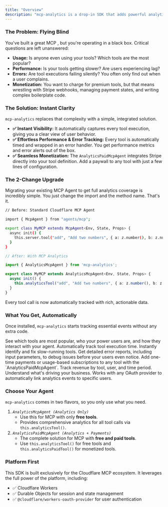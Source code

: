 ```yaml
---
title: "Overview"
description: "mcp-analytics is a drop-in SDK that adds powerful analytics and Stripe payments to your Cloudflare MCP servers with just two lines of code. It's a purpose-built wrapper around the standard McpAgent that handles all the heavy lifting of tracking, error monitoring, and monetization, letting you focus on building great tools."
---
```


### The Problem: Flying Blind

You've built a great MCP , but you're operating in a black box. Critical questions are left unanswered:

- **Usage:** Is anyone even using your  tools? Which tools are the most popular?
- **Performance:** Is your tools getting slower? Are users experiencing lag?
- **Errors:** Are tool executions failing silently? You often only find out when a user complains.
- **Monetization:** You want to charge for premium tools, but that means wrestling with Stripe webhooks, managing payment states, and writing complex boilerplate code.

### The Solution: Instant Clarity

`mcp-analytics` replaces that complexity with a simple, integrated solution.

- **✅ Instant Visibility:** It automatically captures every tool execution, giving you a clear view of user behavior.
- **✅ Effortless Performance & Error Tracking:** Every tool is automatically timed and wrapped in an error handler. You get performance metrics and error alerts out of the box.
- **✅ Seamless Monetization:** The `AnalyticsPaidMcpAgent` integrates Stripe directly into your tool definition. Add a paywall to any tool with just a few lines of configuration.

### The 2-Change Upgrade

Migrating your existing MCP Agent to get full analytics coverage is incredibly simple. You just change the import and the method name. That's it.

```bash Diffs
// Before: Standard Cloudflare MCP Agent

import { McpAgent } from "agents/mcp";

export class MyMCP extends McpAgent<Env, State, Props> {
  async init() {
    this.server.tool("add", "Add two numbers", { a: z.number(), b: z.number() }, callback);
  }
}
```

```typescript Diffs
// After: With MCP Analytics

import { AnalyticsMcpAgent } from 'mcp-analytics';

export class MyMCP extends AnalyticsMcpAgent<Env, State, Props> {
  async init() {
    this.analyticsTool("add", "Add two numbers", { a: z.number(), b: z.number() }, callback);
  }
}
```

Every tool call is now automatically tracked with rich, actionable data.

### What You Get, Automatically

Once installed, `mcp-analytics` starts tracking essential events without any extra code.

<CardGroup cols={2}>
  <Card title="Usage Analytics" icon="chart-simple">
    See which tools are most popular, who your power users are, and how they interact with your agent.
  </Card>
  <Card title="Performance Monitoring" icon="gauge-high">
    Automatically track tool execution time. Instantly identify and fix slow-running tools.
  </Card>
  <Card title="Error Tracking" icon="bug">
    Get detailed error reports, including input parameters, to debug issues before your users even notice.
  </Card>
  <Card title="Seamless Stripe Payments" icon="credit-card">
    Add one-time payments or usage-based subscriptions to any tool with the `AnalyticsPaidMcpAgent`.
  </Card>
  <Card title="Revenue Insights" icon="sack-dollar">
    Track revenue by tool, user, and time period. Understand what's driving your business.
  </Card>
  <Card title="Automatic User ID" icon="user">
    Works with any OAuth provider to automatically link analytics events to specific users.
  </Card>
</CardGroup>

### Choose Your Agent

`mcp-analytics` comes in two flavors, so you only use what you need.

1. _`AnalyticsMcpAgent (Analytics Only)`_
   - Use this for MCP with only **free tools**.
   - Provides comprehensive analytics for all tool calls via `this.analyticsTool()`.
2. _`AnalyticsPaidMcpAgent (Analytics + Payments)`_
   - The complete solution for MCP with **free and paid tools**.
   - Use `this.analyticsTool()` for free tools and `this.analyticsPaidTool()` for monetized tools.

### Platform First

This SDK is built exclusively for the Cloudflare MCP ecosystem. It leverages the full power of the platform, including:

- ✅ Cloudflare Workers
- ✅ Durable Objects for session and state management
- ✅ `@cloudflare/workers-oauth-provider` for user authentication